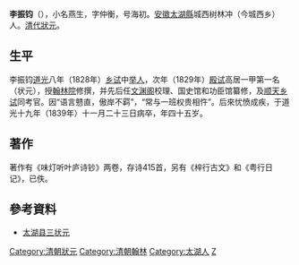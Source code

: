 '''李振钧'''（{{bd|1794年||1839年|catIdx=L}}），小名燕生，字仲衡，号海初。[[安徽|安徽]][[太湖縣|太湖縣]]城西树林冲（今城西乡）人。[[清代|清代]][[狀元|狀元]]。

==生平==
李振钧[[道光|道光]]八年（1828年）[[乡试|乡试]]中[[举人|举人]]，次年（1829年）[[殿试|殿试]]高居一甲第一名（状元），授[[翰林院|翰林院]]修撰，并先后任[[文渊阁|文渊阁]]校理、国史馆和功臣馆纂修，及[[顺天|顺天]][[乡试|乡试]]同考官。因“语言戆直，傲岸不羁”，“常与一班权贵相忤”。后來忧愤成疾，于道光十九年（1839年）十一月二十三日病卒，年四十五岁。

==著作==
著作有《味灯听叶庐诗钞》两卷，存诗415首，另有《梓行古文》和《粤行日记》，已佚。

==參考資料==
*[http://xzj.2000y.net/mb/1/ReadNews.asp?NewsID=281583 太湖县三状元]{{dead link|date=2018年3月 |bot=InternetArchiveBot |fix-attempted=yes }} 

{{道光九年己丑科殿試金榜}}
{{DEFAULTSORT:Li李}}
[[Category:清朝狀元|Category:清朝狀元]]
[[Category:清朝翰林|Category:清朝翰林]]
[[Category:太湖人|Category:太湖人]]
[[Category:李姓|Z]]
